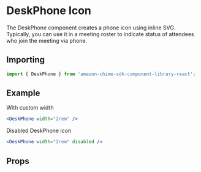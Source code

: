 

<Meta of={DeskPhoneStories} />

# DeskPhone Icon

The DeskPhone component creates a phone icon using inline SVG. Typically, you can use it in a meeting roster to indicate status of attendees who join the meeting via phone.

## Importing

```javascript
import { DeskPhone } from 'amazon-chime-sdk-component-library-react';
```

## Example

With custom width

<ThemeProvider theme={lightTheme}>
  <GlobalStyles />
  <Canvas>
    <DeskPhone width="2rem" />
  </Canvas>
</ThemeProvider>

```jsx
<DeskPhone width="2rem" />
```

Disabled DeskPhone icon

<ThemeProvider theme={lightTheme}>
  <Canvas>
    <DeskPhone width="2rem" disabled />
  </Canvas>
</ThemeProvider>

```jsx
<DeskPhone width="2rem" disabled />
```

## Props

<ArgTypes of={DeskPhone} />
